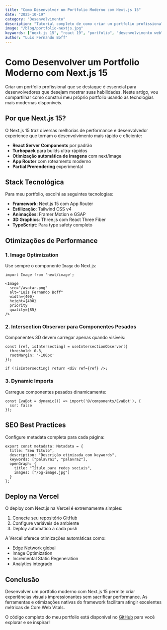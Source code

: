 ```yaml
---
title: "Como Desenvolver um Portfolio Moderno com Next.js 15"
date: "2025-10-19"
category: "Desenvolvimento"
description: "Tutorial completo de como criar um portfolio profissional com Next.js 15, React 19 e Tailwind CSS 4. Aprenda as melhores práticas de performance e SEO."
image: "/blog/portfolio-nextjs.jpg"
keywords: ["next.js 15", "react 19", "portfolio", "desenvolvimento web", "tailwind css", "performance", "seo"]
author: "Luis Fernando Boff"
---
```


# Como Desenvolver um Portfolio Moderno com Next.js 15

Criar um portfolio profissional que se destaque é essencial para desenvolvedores que desejam mostrar suas habilidades. Neste artigo, vou compartilhar como construí meu próprio portfolio usando as tecnologias mais modernas disponíveis.

## Por que Next.js 15?

O Next.js 15 traz diversas melhorias de performance e desenvolvedor experience que tornam o desenvolvimento mais rápido e eficiente:

- **React Server Components** por padrão
- **Turbopack** para builds ultra-rápidos
- **Otimização automática de imagens** com next/image
- **App Router** com roteamento moderno
- **Partial Prerendering** experimental

## Stack Tecnológica

Para meu portfolio, escolhi as seguintes tecnologias:

- **Framework**: Next.js 15 com App Router
- **Estilização**: Tailwind CSS v4
- **Animações**: Framer Motion e GSAP
- **3D Graphics**: Three.js com React Three Fiber
- **TypeScript**: Para type safety completo

## Otimizações de Performance

### 1. Image Optimization

Use sempre o componente `Image` do Next.js:

```tsx
import Image from 'next/image';

<Image
  src="/avatar.png"
  alt="Luis Fernando Boff"
  width={400}
  height={400}
  priority
  quality={85}
/>
```

### 2. Intersection Observer para Componentes Pesados

Componentes 3D devem carregar apenas quando visíveis:

```tsx
const [ref, isIntersecting] = useIntersectionObserver({
  threshold: 0.3,
  rootMargin: '-100px'
});

if (!isIntersecting) return <div ref={ref} />;
```

### 3. Dynamic Imports

Carregue componentes pesados dinamicamente:

```tsx
const EvaBot = dynamic(() => import('@/components/EvaBot'), {
  ssr: false
});
```

## SEO Best Practices

Configure metadata completa para cada página:

```tsx
export const metadata: Metadata = {
  title: "Seu Título",
  description: "Descrição otimizada com keywords",
  keywords: ["palavra1", "palavra2"],
  openGraph: {
    title: "Título para redes sociais",
    images: ["/og-image.jpg"]
  }
};
```

## Deploy na Vercel

O deploy com Next.js na Vercel é extremamente simples:

1. Conecte seu repositório GitHub
2. Configure variáveis de ambiente
3. Deploy automático a cada push

A Vercel oferece otimizações automáticas como:
- Edge Network global
- Image Optimization
- Incremental Static Regeneration
- Analytics integrado

## Conclusão

Desenvolver um portfolio moderno com Next.js 15 permite criar experiências visuais impressionantes sem sacrificar performance. As ferramentas e otimizações nativas do framework facilitam atingir excelentes métricas de Core Web Vitals.

O código completo do meu portfolio está disponível no [GitHub](https://github.com/luisfboff) para você explorar e se inspirar!
